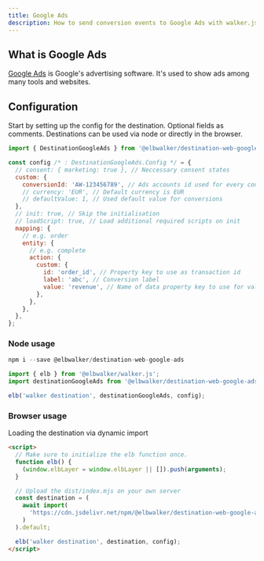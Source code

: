 ```yaml
---
title: Google Ads
description: How to send conversion events to Google Ads with walker.js
---
```



<PackageLink
  github="packages/destinations/web/google-ads"
  npm="@elbwalker/destination-web-google-ads"
/>

## What is Google Ads

[Google Ads](https://ads.google.com/) is Google's advertising software. It's
used to show ads among many tools and websites.

## Configuration

Start by setting up the config for the destination. Optional fields as comments.
Destinations can be used via node or directly in the browser.

```js
import { DestinationGoogleAds } from '@elbwalker/destination-web-google-ads';

const config /* : DestinationGoogleAds.Config */ = {
  // consent: { marketing: true }, // Neccessary consent states
  custom: {
    conversionId: 'AW-123456789', // Ads accounts id used for every conversion
    // currency: 'EUR', // Default currency is EUR
    // defaultValue: 1, // Used default value for conversions
  },
  // init: true, // Skip the initialisation
  // loadScript: true, // Load additional required scripts on init
  mapping: {
    // e.g. order
    entity: {
      // e.g. complete
      action: {
        custom: {
          id: 'order_id', // Property key to use as transaction id
          label: 'abc', // Conversion label
          value: 'revenue', // Name of data property key to use for value
        },
      },
    },
  },
};
```

### Node usage

```js
npm i --save @elbwalker/destination-web-google-ads
```

```js
import { elb } from '@elbwalker/walker.js';
import destinationGoogleAds from '@elbwalker/destination-web-google-ads';

elb('walker destination', destinationGoogleAds, config);
```

### Browser usage

Loading the destination via dynamic import

```html
<script>
  // Make sure to initialize the elb function once.
  function elb() {
    (window.elbLayer = window.elbLayer || []).push(arguments);
  }

  // Upload the dist/index.mjs on your own server
  const destination = (
    await import(
      'https://cdn.jsdelivr.net/npm/@elbwalker/destination-web-google-ads/dist/index.mjs'
    )
  ).default;

  elb('walker destination', destination, config);
</script>
```
